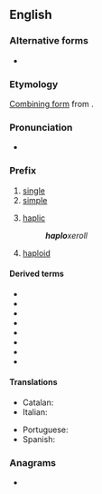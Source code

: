 ==English==

===Alternative forms===
* {{l|en|aplo-}}

===Etymology===
{{root|en|ine-pro|*sem-}}
[[combining form|Combining form]] from {{der|en|grc|ἁπλόος||single, simple}}.

===Pronunciation===
* {{a|GA}} {{IPA|en|/hæploʊ-/}}

===Prefix===
{{en-prefix}}

# [[single]]
# [[simple]]
# {{lb|en|soil science}} [[haplic]]
#: '''''haplo'''xeroll''
# {{lb|en|genetics}} [[haploid]]

====Derived terms====
{{prefixsee|en}}
* {{l|en|haploandesitic}}
* {{l|en|haplocheirus}}
* {{l|en|haplochromine}}
* {{l|en|haplochromis}}
* {{l|en|haplocoelopsis}}
* {{l|en|haplogranitic}}
* {{l|en|haplophase}}
* {{l|en|haplotephritic}}

====Translations====
{{trans-top}}
* Catalan: {{t|ca|haplo-}}
* Italian: {{t+|it|aplo-}}
{{trans-mid}}
* Portuguese: {{t|pt|haplo-}}
* Spanish: {{t|es|haplo-}}
{{trans-bottom}}

===Anagrams===
* {{anagrams|en|a=ahlop|HOLAP}}